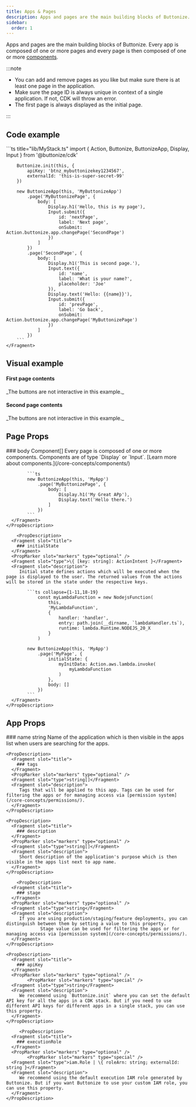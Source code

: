 ```yaml
---
title: Apps & Pages
description: Apps and pages are the main building blocks of Buttonize. Every app is composed of one or more pages and every page is then composed of one or more components.
sidebar:
  order: 1
---
```



<FrameworkSelect />

Apps and pages are the main building blocks of Buttonize. Every app is composed of one or more pages and every page is then composed of one or more [components](/core-concepts/components).

:::note

- You can add and remove pages as you like but make sure there is at least one page in the application.
- Make sure the page ID is always unique in context of a single application. If not, CDK will throw an error.
- The first page is always displayed as the initial page.

:::

## Code example

<FrameworkContent>
  <Fragment slot="cdk">
		```ts title="lib/MyStack.ts"
		import { Action, Buttonize, ButtonizeApp, Display, Input } from '@buttonize/cdk'

    	Buttonize.init(this, {
    		apiKey: 'btnz_mybuttonizekey1234567',
    		externalId: 'this-is-super-secret-99'
    	})

    	new ButtonizeApp(this, 'MyButtonizeApp')
    		.page('MyButtonizePage', {
    			body: [
    				Display.h1('Hello, this is my page'),
    				Input.submit({
    					id: 'nextPage',
    					label: 'Next page',
    					onSubmit: Action.buttonize.app.changePage('SecondPage')
    				})
    			]
    		})
    		.page('SecondPage', {
    			body: [
    				Display.h1('This is second page.'),
    				Input.text({
    					id: 'name',
    					label: 'What is your name?',
    					placeholder: 'Joe'
    				}),
    				Display.text('Hello: {{name}}'),
    				Input.submit({
    					id: 'prevPage',
    					label: 'Go back',
    					onSubmit: Action.buttonize.app.changePage('MyButtonizePage')
    				})
    			]
    		})
    	```
    </Fragment>

</FrameworkContent>

## Visual example

#### First page contents

<span class="block py-2 text-sm text-gray-500">
	_The buttons are not interactive in this example._
</span>
<ComponentDemo
	components={[
		{
			typeName: 'display.h1',
			props: {
				label: 'Hello, this is my page'
			}
		},
		{
			typeName: 'input.submit',
			props: {
				id: 'nextPage',
				label: 'Next page',
				onSubmit: {
					type: 'buttonize',
					service: 'app',
					command: 'changePage',
					input: {
						newPageId: 'SecondPage'
					}
				}
			}
		}
	]}
/>

#### Second page contents

<span class="block py-2 text-sm text-gray-500">
	_The buttons are not interactive in this example._
</span>
<ComponentDemo
	height={250}
	components={[
		{
			typeName: 'display.h1',
			props: {
				label: 'This is second page.'
			}
		},
		{
			typeName: 'input.text',
			props: {
				id: 'name',
				label: 'What is your name?',
				placeholder: 'Joe'
			}
		},
		{
			typeName: 'display.text',
			props: {
				label: 'Hello: {{name}}, nice to meet you'
			}
		},
		{
			typeName: 'input.submit',
			props: {
				id: 'prevPage',
				label: 'Go back',
				onSubmit: {
					type: 'buttonize',
					service: 'app',
					command: 'changePage',
					input: {
						newPageId: 'MyButtonizePage'
					}
				}
			}
		}
	]}
/>

## Page Props

<FrameworkContent>
	<Fragment slot="cdk">
    <PropDescription>
      <Fragment slot="title">
        ### body
      </Fragment>
      <PropMarker slot="markers" type="required" />
      <Fragment slot="type">Component[]</Fragment>
      <Fragment slot="description">
         Every page is composed of one or more components. Components are of type `Display` or `Input`. [Learn more about components.](/core-concepts/components/)

    		```ts
    		new ButtonizeApp(this, 'MyApp')
    			.page('MyButtonizePage', {
    				body: [
    					Display.h1('My Great APp'),
    					Display.text('Hello there.')
    				]
    			})
    		```
      </Fragment>
    </PropDescription>

    	<PropDescription>
      <Fragment slot="title">
        ### initialState
      </Fragment>
      <PropMarker slot="markers" type="optional" />
      <Fragment slot="type">\{ [key: string]: ActionIntent }</Fragment>
      <Fragment slot="description">
         Initial state defines actions which will be executed when the page is displayed to the user. The returned values from the actions will be stored in the state under the respective keys.

    		```ts collapse={1-11,18-19}
    			const myLambdaFunction = new NodejsFunction(
    				this,
    				'MyLambdaFunction',
    				{
    					handler: 'handler',
    					entry: path.join(__dirname, `lambdaHandler.ts`),
    					runtime: lambda.Runtime.NODEJS_20_X
    				}
    			)

    		new ButtonizeApp(this, 'MyApp')
    			.page('MyPage', {
    				initialState: {
    					myInitData: Action.aws.lambda.invoke(
    						myLambdaFunction
    					)
    				},
    				body: []
    			})
    		```
      </Fragment>
    </PropDescription>

  </Fragment>
</FrameworkContent>

## App Props

<FrameworkContent>
	<Fragment slot="cdk">
    <PropDescription>
      <Fragment slot="title">
        ### name
      </Fragment>
      <PropMarker slot="markers" type="optional" />
      <Fragment slot="type">string</Fragment>
      <Fragment slot="description">
         Name of the application which is then visible in the apps list when users are searching for the apps.
      </Fragment>
    </PropDescription>

    <PropDescription>
      <Fragment slot="title">
        ### tags
      </Fragment>
      <PropMarker slot="markers" type="optional" />
      <Fragment slot="type">string[]</Fragment>
      <Fragment slot="description">
         Tags that will be applied to this app. Tags can be used for filtering the apps or for managing access via [permission system](/core-concepts/permissions/).
      </Fragment>
    </PropDescription>

    <PropDescription>
      <Fragment slot="title">
        ### description
      </Fragment>
      <PropMarker slot="markers" type="optional" />
      <Fragment slot="type">string[]</Fragment>
      <Fragment slot="description">
         Short description of the application's purpose which is then visible in the apps list next to app name.
      </Fragment>
    </PropDescription>

     	<PropDescription>
      <Fragment slot="title">
        ### stage
      </Fragment>
      <PropMarker slot="markers" type="optional" />
      <Fragment slot="type">string</Fragment>
      <Fragment slot="description">
         If you are using production/staging/feature deployments, you can distinguish between them by setting a value to this property.
    			 Stage value can be used for filtering the apps or for managing access via [permission system](/core-concepts/permissions/).
      </Fragment>
    </PropDescription>

    <PropDescription>
      <Fragment slot="title">
        ### apiKey
      </Fragment>
      <PropMarker slot="markers" type="optional" />
    		<PropMarker slot="markers" type="special" />
      <Fragment slot="type">string</Fragment>
      <Fragment slot="description">
         We recommend using `Buttonize.init` where you can set the default API key for all the apps in a CDK stack. But if you need to use different API keys for different apps in a single stack, you can use this property.
      </Fragment>
    </PropDescription>

    	 <PropDescription>
      <Fragment slot="title">
        ### executionRole
      </Fragment>
      <PropMarker slot="markers" type="optional" />
    		<PropMarker slot="markers" type="special" />
      <Fragment slot="type">iam.Role | \{ roleArn: string; externalId: string }</Fragment>
      <Fragment slot="description">
         We recommend using the default execution IAM role generated by Buttonize. But if you want Buttonize to use your custom IAM role, you can use this property.
      </Fragment>
    </PropDescription>

  </Fragment>
</FrameworkContent>
